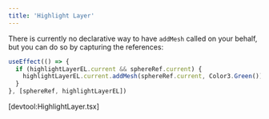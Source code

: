```yaml
---
title: 'Highlight Layer'
---
```


There is currently no declarative way to have `addMesh` called on your behalf,
but you can do so by capturing the references:

```jsx
useEffect(() => {
  if (highlightLayerEL.current && sphereRef.current) {
    highlightLayerEL.current.addMesh(sphereRef.current, Color3.Green())
  }
}, [sphereRef, highlightLayerEL])
```

[devtool:HighlightLayer.tsx]
